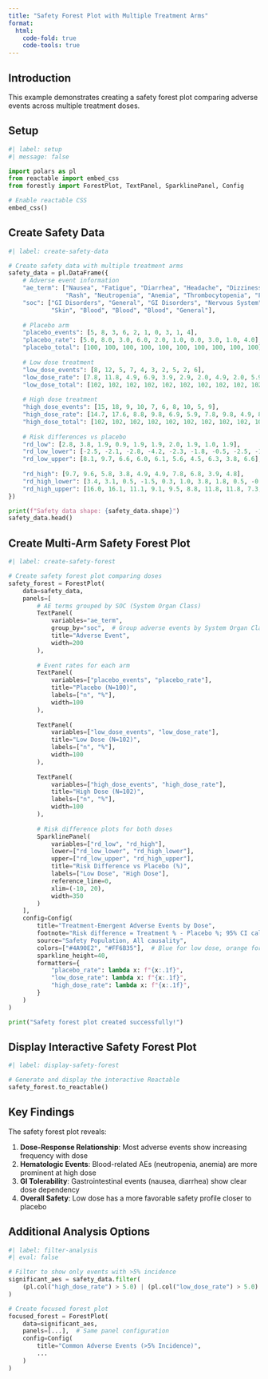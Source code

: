 ```yaml
---
title: "Safety Forest Plot with Multiple Treatment Arms"
format:
  html:
    code-fold: true
    code-tools: true
---
```


## Introduction

This example demonstrates creating a safety forest plot comparing adverse events across multiple treatment doses.

## Setup

```python
#| label: setup
#| message: false

import polars as pl
from reactable import embed_css
from forestly import ForestPlot, TextPanel, SparklinePanel, Config

# Enable reactable CSS
embed_css()
```

## Create Safety Data

```python
#| label: create-safety-data

# Create safety data with multiple treatment arms
safety_data = pl.DataFrame({
    # Adverse event information
    "ae_term": ["Nausea", "Fatigue", "Diarrhea", "Headache", "Dizziness",
                "Rash", "Neutropenia", "Anemia", "Thrombocytopenia", "Fever"],
    "soc": ["GI Disorders", "General", "GI Disorders", "Nervous System", "Nervous System",
            "Skin", "Blood", "Blood", "Blood", "General"],
    
    # Placebo arm
    "placebo_events": [5, 8, 3, 6, 2, 1, 0, 3, 1, 4],
    "placebo_rate": [5.0, 8.0, 3.0, 6.0, 2.0, 1.0, 0.0, 3.0, 1.0, 4.0],
    "placebo_total": [100, 100, 100, 100, 100, 100, 100, 100, 100, 100],
    
    # Low dose treatment
    "low_dose_events": [8, 12, 5, 7, 4, 3, 2, 5, 2, 6],
    "low_dose_rate": [7.8, 11.8, 4.9, 6.9, 3.9, 2.9, 2.0, 4.9, 2.0, 5.9],
    "low_dose_total": [102, 102, 102, 102, 102, 102, 102, 102, 102, 102],
    
    # High dose treatment
    "high_dose_events": [15, 18, 9, 10, 7, 6, 8, 10, 5, 9],
    "high_dose_rate": [14.7, 17.6, 8.8, 9.8, 6.9, 5.9, 7.8, 9.8, 4.9, 8.8],
    "high_dose_total": [102, 102, 102, 102, 102, 102, 102, 102, 102, 102],
    
    # Risk differences vs placebo
    "rd_low": [2.8, 3.8, 1.9, 0.9, 1.9, 1.9, 2.0, 1.9, 1.0, 1.9],
    "rd_low_lower": [-2.5, -2.1, -2.8, -4.2, -2.3, -1.8, -0.5, -2.5, -1.8, -2.8],
    "rd_low_upper": [8.1, 9.7, 6.6, 6.0, 6.1, 5.6, 4.5, 6.3, 3.8, 6.6],
    
    "rd_high": [9.7, 9.6, 5.8, 3.8, 4.9, 4.9, 7.8, 6.8, 3.9, 4.8],
    "rd_high_lower": [3.4, 3.1, 0.5, -1.5, 0.3, 1.0, 3.8, 1.8, 0.5, -0.7],
    "rd_high_upper": [16.0, 16.1, 11.1, 9.1, 9.5, 8.8, 11.8, 11.8, 7.3, 10.3],
})

print(f"Safety data shape: {safety_data.shape}")
safety_data.head()
```

## Create Multi-Arm Safety Forest Plot

```python
#| label: create-safety-forest

# Create safety forest plot comparing doses
safety_forest = ForestPlot(
    data=safety_data,
    panels=[
        # AE terms grouped by SOC (System Organ Class)
        TextPanel(
            variables="ae_term",
            group_by="soc",  # Group adverse events by System Organ Class
            title="Adverse Event",
            width=200
        ),
        
        # Event rates for each arm
        TextPanel(
            variables=["placebo_events", "placebo_rate"],
            title="Placebo (N=100)",
            labels=["n", "%"],
            width=100
        ),
        
        TextPanel(
            variables=["low_dose_events", "low_dose_rate"],
            title="Low Dose (N=102)",
            labels=["n", "%"],
            width=100
        ),
        
        TextPanel(
            variables=["high_dose_events", "high_dose_rate"],
            title="High Dose (N=102)",
            labels=["n", "%"],
            width=100
        ),
        
        # Risk difference plots for both doses
        SparklinePanel(
            variables=["rd_low", "rd_high"],
            lower=["rd_low_lower", "rd_high_lower"],
            upper=["rd_low_upper", "rd_high_upper"],
            title="Risk Difference vs Placebo (%)",
            labels=["Low Dose", "High Dose"],
            reference_line=0,
            xlim=(-10, 20),
            width=350
        )
    ],
    config=Config(
        title="Treatment-Emergent Adverse Events by Dose",
        footnote="Risk difference = Treatment % - Placebo %; 95% CI calculated using Newcombe method",
        source="Safety Population, All causality",
        colors=["#4A90E2", "#FF6B35"],  # Blue for low dose, orange for high dose
        sparkline_height=40,
        formatters={
            "placebo_rate": lambda x: f"{x:.1f}",
            "low_dose_rate": lambda x: f"{x:.1f}",
            "high_dose_rate": lambda x: f"{x:.1f}",
        }
    )
)

print("Safety forest plot created successfully!")
```

## Display Interactive Safety Forest Plot

```python
#| label: display-safety-forest

# Generate and display the interactive Reactable
safety_forest.to_reactable()
```

## Key Findings

The safety forest plot reveals:

1. **Dose-Response Relationship**: Most adverse events show increasing frequency with dose
2. **Hematologic Events**: Blood-related AEs (neutropenia, anemia) are more prominent at high dose
3. **GI Tolerability**: Gastrointestinal events (nausea, diarrhea) show clear dose dependency
4. **Overall Safety**: Low dose has a more favorable safety profile closer to placebo

## Additional Analysis Options

```python
#| label: filter-analysis
#| eval: false

# Filter to show only events with >5% incidence
significant_aes = safety_data.filter(
    (pl.col("high_dose_rate") > 5.0) | (pl.col("low_dose_rate") > 5.0)
)

# Create focused forest plot
focused_forest = ForestPlot(
    data=significant_aes,
    panels=[...],  # Same panel configuration
    config=Config(
        title="Common Adverse Events (>5% Incidence)",
        ...
    )
)
```